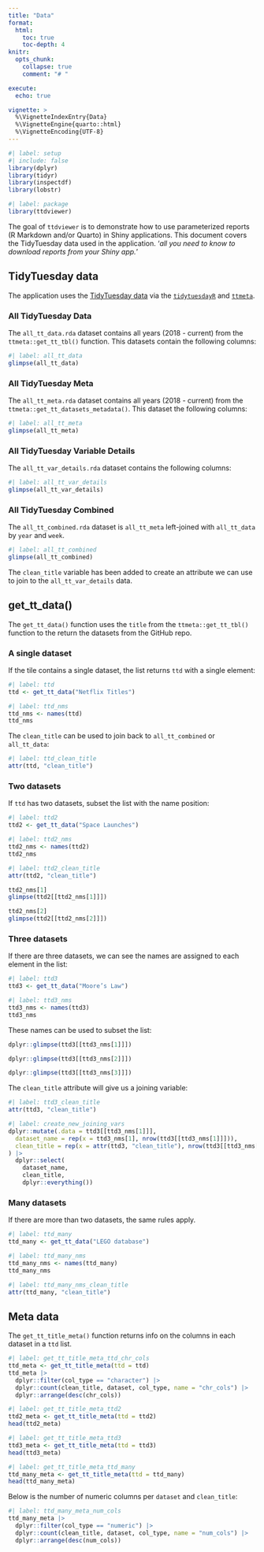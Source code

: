 ```yaml
---
title: "Data"
format: 
  html:
    toc: true
    toc-depth: 4
knitr:
  opts_chunk: 
    collapse: true
    comment: "# " 

execute:
  echo: true

vignette: >
  %\VignetteIndexEntry{Data}
  %\VignetteEngine{quarto::html}
  %\VignetteEncoding{UTF-8}
---
```


```r
#| label: setup
#| include: false
library(dplyr)
library(tidyr)
library(inspectdf)
library(lobstr)
```

```r
#| label: package
library(ttdviewer)
```

The goal of `ttdviewer` is to demonstrate how to use parameterized reports (R Markdown and/or Quarto) in Shiny applications. This document covers the TidyTuesday data used in the application. '*all you need to know to download reports from your Shiny app.*'

## TidyTuesday data 

The application uses the [TidyTuesday data](https://github.com/rfordatascience/tidytuesday) via the [`tidytuesdayR`](https://github.com/dslc-io/tidytuesdayR) and [`ttmeta`](https://github.com/r4ds/ttmeta).

### All TidyTuesday Data 

The `all_tt_data.rda` dataset contains all years (2018 - current) from the `ttmeta::get_tt_tbl()` function. This datasets contain the following columns:

```r
#| label: all_tt_data
glimpse(all_tt_data)
```


### All TidyTuesday Meta 

The `all_tt_meta.rda` dataset contains all years (2018 - current) from the `ttmeta::get_tt_datasets_metadata()`. This dataset the following columns:

```r
#| label: all_tt_meta
glimpse(all_tt_meta)
```

### All TidyTuesday Variable Details

The `all_tt_var_details.rda` dataset contains the following columns:

```r
#| label: all_tt_var_details
glimpse(all_tt_var_details)
```

### All TidyTuesday Combined  

The `all_tt_combined.rda` dataset is `all_tt_meta` left-joined with `all_tt_data` by `year` and `week`.

```r
#| label: all_tt_combined
glimpse(all_tt_combined)
```

The `clean_title` variable has been added to create an attribute we can use to join to the `all_tt_var_details` data. 

## get_tt_data()

The `get_tt_data()` function uses the `title` from the `ttmeta::get_tt_tbl()` function to the return the datasets from the GitHub repo. 

### A single dataset

If the tile contains a single dataset, the list returns `ttd` with a single element: 

```r
#| label: ttd
ttd <- get_tt_data("Netflix Titles")
```

```r
#| label: ttd_nms
ttd_nms <- names(ttd)
ttd_nms
```

The `clean_title` can be used to join back to `all_tt_combined` or `all_tt_data`: 

```r
#| label: ttd_clean_title
attr(ttd, "clean_title")
```

### Two datasets 

If `ttd` has two datasets, subset the list with the name position:

```r
#| label: ttd2
ttd2 <- get_tt_data("Space Launches")
```

```r
#| label: ttd2_nms
ttd2_nms <- names(ttd2)
ttd2_nms
```

```r
#| label: ttd2_clean_title
attr(ttd2, "clean_title")
```

```r
ttd2_nms[1]
glimpse(ttd2[[ttd2_nms[1]]])
```

```r
ttd2_nms[2]
glimpse(ttd2[[ttd2_nms[2]]])
```

### Three datasets

If there are three datasets, we can see the names are assigned to each element in the list:

```r
#| label: ttd3
ttd3 <- get_tt_data("Moore’s Law")
```

```r
#| label: ttd3_nms
ttd3_nms <- names(ttd3)
ttd3_nms
```

These names can be used to subset the list:

```r
dplyr::glimpse(ttd3[[ttd3_nms[1]]])
```


```r
dplyr::glimpse(ttd3[[ttd3_nms[2]]])
```

```r
dplyr::glimpse(ttd3[[ttd3_nms[3]]])
```

The `clean_title` attribute will give us a joining variable:

```r
#| label: ttd3_clean_title
attr(ttd3, "clean_title")
```


```r
#| label: create_new_joining_vars
dplyr::mutate(.data = ttd3[[ttd3_nms[1]]],
  dataset_name = rep(x = ttd3_nms[1], nrow(ttd3[[ttd3_nms[1]]])),
  clean_title = rep(x = attr(ttd3, "clean_title"), nrow(ttd3[[ttd3_nms[1]]]))
) |>
  dplyr::select(
    dataset_name, 
    clean_title, 
    dplyr::everything())
```

### Many datasets

If there are more than two datasets, the same rules apply.

```r
#| label: ttd_many
ttd_many <- get_tt_data("LEGO database")
```

```r
#| label: ttd_many_nms
ttd_many_nms <- names(ttd_many)
ttd_many_nms
```

```r
#| label: ttd_many_nms_clean_title
attr(ttd_many, "clean_title")
```

## Meta data

The `get_tt_title_meta()` function returns info on the columns in each dataset in a `ttd` list. 

```r
#| label: get_tt_title_meta_ttd_chr_cols
ttd_meta <- get_tt_title_meta(ttd = ttd)
ttd_meta |> 
  dplyr::filter(col_type == "character") |> 
  dplyr::count(clean_title, dataset, col_type, name = "chr_cols") |> 
  dplyr::arrange(desc(chr_cols))
```


```r
#| label: get_tt_title_meta_ttd2
ttd2_meta <- get_tt_title_meta(ttd = ttd2)
head(ttd2_meta)
```


```r
#| label: get_tt_title_meta_ttd3
ttd3_meta <- get_tt_title_meta(ttd = ttd3)
head(ttd3_meta)
```

```r
#| label: get_tt_title_meta_ttd_many
ttd_many_meta <- get_tt_title_meta(ttd = ttd_many)
head(ttd_many_meta)
```

Below is the number of numeric columns per `dataset` and `clean_title`: 

```r
#| label: ttd_many_meta_num_cols
ttd_many_meta |> 
  dplyr::filter(col_type == "numeric") |> 
  dplyr::count(clean_title, dataset, col_type, name = "num_cols") |> 
  dplyr::arrange(desc(num_cols))
```

